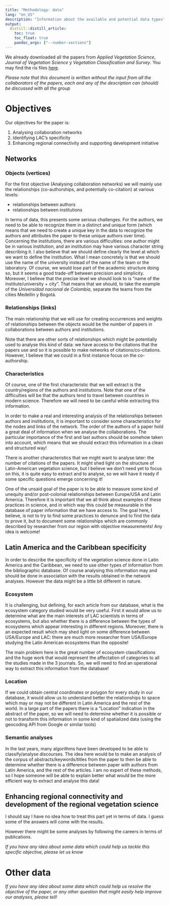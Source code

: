 ```yaml
---
title: "Methodology: data"
lang: "en_US"
description: "Information about the available and potential data types"
output:
  distill::distill_article:
    toc: true
    toc_float: true
    pandoc_args: ["--number-sections"]
---
```


We already downloaded all the papers from *Applied Vegetation Science*, *Journal of Vegetation Science* y *Vegetation Classification and Survey*. You may find the ris files [here](https://drive.google.com/drive/folders/1K6vtCjazBrgcy08bZFrZJy6gyTmcC33f?usp=drive_link).

*Please note that this document is written without the input from all the collaborators of the papers, each and any of the description can (should) be discussed with all the group*

# Objectives
Our objectives for the paper is:

1. Analysing collaboration networks
1. Identifying LAC's specificity
1. Enhancing regional connectivity and supporting development initiative

## Networks

### Objects (vertices)

For the first objective (Analysing collaboration networks) we will mainly use the relationships (co-authorships, and potentially co-citation) at various levels:

* relationships between authors
* relationships between institutions

In terms of data, this presents some serious challenges. For the authors, we need to be able to recognize them in a distinct and unique form (which means that we need to create a unique key in the data to recognize the authors and attributes the paper to these unique authors over time).
Concerning the institutions, there are various difficulties: one author might be in various institution, and an institution may have various character string describing it. I also believe that we should define clearly the level at which we want to define the institution. What I mean concretely is that we should use the name of the university instead of the name of the team or the laboratory. Of course, we would lose part of the academic structure doing so, but it seems a good trade-off between precision and simplicity. Moreover, I believe that the precise level we should look to is "name of the institute/university + city". That means that we should, to take the example of the *Universidad nacional de Colombia*, separate the teams from the cities Medellin y Bogotá.

### Relationships (links)

The main relationship that we will use for creating occurrences and weights of relationships between the objects would be the number of papers in collaborations between authors and institutions.

Note that there are other sorts of relationships which might be potentially used to analyse this kind of data: we have access to the citations that the papers use and so it is possible to make networks of citations/co-citations.
However, I believe that we could in a first instance focus on the co-authorship.

### Characteristics

Of course, one of the first characteristic that we will extract is the country/regions of the authors and institutions. Note that one of the difficulties will be that the authors tend to travel between countries in modern science. Therefore we will need to be careful while extracting this information.

In order to make a real and interesting analysis of the relationships between authors and institutions, it is important to consider some characteristics for the nodes and links of the network.
The order of the authors of a paper hold a great deal of information when we analyse the collaborations. 
The particular importance of the first and last authors should be somehow taken into account, which means that we should extract this information in a clean and structured way!

There is another characteristics that we might want to analyse later: the number of citations of the papers.
It might shed light on the structure of Latin-American vegetation science, but I believe we don't need yet to focus on this, it is quite easy to extract and to analyse, so we will have it ready if some specific questions emerge concerning it!

One of the unsaid goal of the paper is to be able to measure some kind of unequity and/or post-colonial relationships between Europe/USA and Latin America.
Therefore it is important that we all think about examples of these practices in science, and in which way this could be measurable in the database of paper information that we have access to.
The goal here, I believe, is not to try to find some practices to denunce and to find the data to prove it, but to document some relationships which are commonly described by researcher from our region with objective measurements!
Any idea is welcome!




## Latin America and the Caribbean specificity

In order to describe the specificity of the vegetation science done in Latin America and the Caribbean, we need to use other types of information from the bibliographic database. 
Of course analysing this information may and should be done in association with the results obtained in the network analyses.
However the data might be a little bit different in nature.

### Ecosystem

It is challenging, but defining, for each article from our database, what is the ecosystem category studied would be very useful.
First it would allow us to determine what are the main interests of LAC scientists in terms of ecosystems, but also whether there is a difference between the types of ecosystems which appear interesting in different regions.
Moreover, there is an expected result which may shed light on some difference between USA/Europe and LAC: there are much more researcher from USA/Europe studying the Latin American ecosystems than the opposite!

The main problem here is the great number of ecosystem classifications and the huge work that would represent the affectation of categories to all the studies made in the 3 journals.
So, we will need to find an operational way to extract this information from the database!

### Location

If we could obtain central coordinates or polygon for every study in our database, it would allow us to understand better the relationships to space which may or may not be different in Latin America and the rest of the world.
In a large part of the papers there is a "Location" indication in the abstract of the paper, so we will need to determine whether it is possible or not to transform this information in some kind of spatialized data (using the geocoding API from Google or similar tools)


### Semantic analyses

In the last years, many algorithms have been developed to be able to classify/analyse discourses.
The idea here would be to make an analysis of the corpus of abstracts/keywords/titles from the paper to then be able to determine whether there is a difference between paper with authors from Latin America, and the rest of the articles.
I am no expert of these methods, so I hope someone will be able to explain better what would be the more efficient way to extract and analyse this data!


## Enhancing regional connectivity and development of the regional vegetation science

I should say I have no idea how to treat this part yet in terms of data.
I guess some of the answers will come with the results.

However there might be some analyses by following the careers in terms of publications.

*If you have any idea about some data which could help us tackle this specific objective, please let us know*


# Other data

*If you have any idea about some data which could help us resolve the objective of the paper, or any other question that might easily help improve our analyses, please tell!*